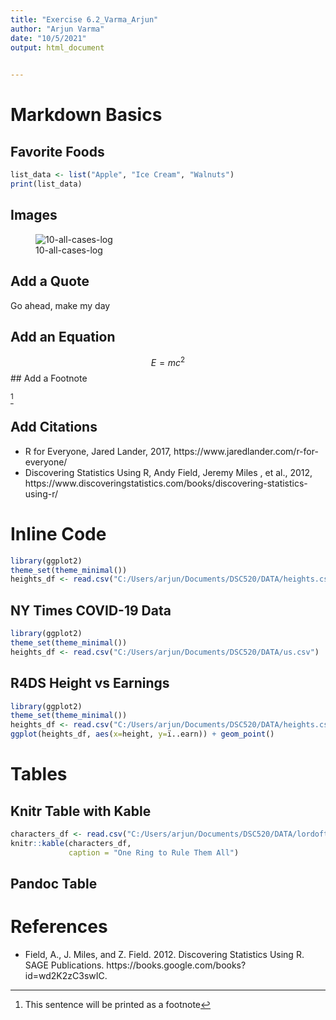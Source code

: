 ---
title: "Exercise 6.2_Varma_Arjun"
author: "Arjun Varma"
date: "10/5/2021"
output: html_document
  

---

# Markdown Basics




## Favorite Foods
```{r, echo=FALSE}
list_data <- list("Apple", "Ice Cream", "Walnuts")
print(list_data)
```





## Images
![10-all-cases-log](C:/Users/arjun/Documents/DSC520/DATA/10-all-cases-log.png)




## Add a Quote
Go ahead, make my day





## Add an Equation
$$
E = mc^2
$$
## Add a Footnote

^[This sentence will be printed as a footnote]



## Add Citations
* R for Everyone, Jared Lander, 2017,  https://www.jaredlander.com/r-for-everyone/
* Discovering Statistics Using R, Andy Field, Jeremy Miles , et al., 2012,  https://www.discoveringstatistics.com/books/discovering-statistics-using-r/



# Inline Code
```{r, echo=FALSE}
library(ggplot2)
theme_set(theme_minimal())
heights_df <- read.csv("C:/Users/arjun/Documents/DSC520/DATA/heights.csv")
```


## NY Times COVID-19 Data
```{r, echo=FALSE}
library(ggplot2)
theme_set(theme_minimal())
heights_df <- read.csv("C:/Users/arjun/Documents/DSC520/DATA/us.csv")
```




## R4DS Height vs Earnings

```{r, echo=FALSE}
library(ggplot2)
theme_set(theme_minimal())
heights_df <- read.csv("C:/Users/arjun/Documents/DSC520/DATA/heights.csv")
ggplot(heights_df, aes(x=height, y=ï..earn)) + geom_point()
```




# Tables


## Knitr Table with Kable

```{r, echo=FALSE}
characters_df <- read.csv("C:/Users/arjun/Documents/DSC520/DATA/lordoftherings.csv")
knitr::kable(characters_df,
             caption = "One Ring to Rule Them All")
```




## Pandoc Table




# References
* Field, A., J. Miles, and Z. Field. 2012. Discovering Statistics Using R. SAGE Publications. https://books.google.com/books?id=wd2K2zC3swIC.
